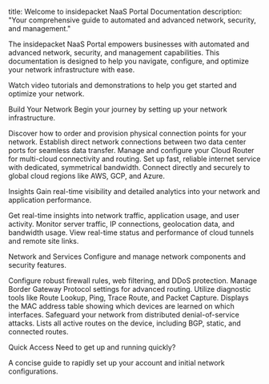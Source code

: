 title: Welcome to insidepacket NaaS Portal Documentation
description: "Your comprehensive guide to automated and advanced network, security, and management."

The insidepacket NaaS Portal empowers businesses with automated and advanced network, security, and management capabilities. This documentation is designed to help you navigate, configure, and optimize your network infrastructure with ease.

<CardGroup cols={1}>
<Card
title="Video Resources"
icon="play-circle"
href="/docs/video-resources"
>
Watch video tutorials and demonstrations to help you get started and optimize your network.
</Card>
</CardGroup>

Build Your Network
Begin your journey by setting up your network infrastructure.

<CardGroup cols={2}>
<Card
title="Ordering and Setting Up Network Ports"
icon="network-wired"
href="/docs/build-your-network/ordering-ports"
>
Discover how to order and provision physical connection points for your network.
</Card>
<Card
title="L2 Connectivity (DC-to-DC connection)"
icon="plug"
href="/docs/build-your-network/l2-connectivity"
>
Establish direct network connections between two data center ports for seamless data transfer.
</Card>
<Card
title="Cloud Router"
icon="cloud-arrow-right"
href="/docs/build-your-network/cloud-router"
>
Manage and configure your Cloud Router for multi-cloud connectivity and routing.
</Card>
<Card
title="Dedicated Internet Access (DIA)"
icon="globe"
href="/docs/build-your-network/dia"
>
Set up fast, reliable internet service with dedicated, symmetrical bandwidth.
</Card>
<Card
title="Cloud Connectivity (AWS, GCP, Azure)"
icon="cloud"
href="/docs/build-your-network/cloud-connectivity"
>
Connect directly and securely to global cloud regions like AWS, GCP, and Azure.
</Card>
</CardGroup>

Insights
Gain real-time visibility and detailed analytics into your network and application performance.

<CardGroup cols={2}>
<Card
title="Application Observability Dashboard"
icon="chart-pie"
href="/docs/insights/application-observability"
>
Get real-time insights into network traffic, application usage, and user activity.
</Card>
<Card
title="Network Observability Dashboard"
icon="chart-line"
href="/docs/insights/network-observability"
>
Monitor server traffic, IP connections, geolocation data, and bandwidth usage.
</Card>
<Card
title="Network, Cloud, and Connection Dashboard"
icon="server"
href="/docs/insights/network-cloud-connection"
>
View real-time status and performance of cloud tunnels and remote site links.
</Card>
</CardGroup>

Network and Services
Configure and manage network components and security features.

<CardGroup cols={2}>
<Card
title="Firewall & Security"
icon="shield-halved"
href="/docs/network-services/firewall-security"
>
Configure robust firewall rules, web filtering, and DDoS protection.
</Card>
<Card
title="BGP"
icon="diagram-project"
href="/docs/network-services/bgp"
>
Manage Border Gateway Protocol settings for advanced routing.
</Card>
<Card
title="Looking Glass"
icon="magnifying-glass"
href="/docs/network-services/looking-glass"
>
Utilize diagnostic tools like Route Lookup, Ping, Trace Route, and Packet Capture.
</Card>
<Card
title="MAC Address Table"
icon="ethernet"
href="/docs/network-services/mac-address-table"
>
Displays the MAC address table showing which devices are learned on which interfaces.
</Card>
<Card
title="DDoS Protection"
icon="shield-virus"
href="/docs/network-services/ddos-protection"
>
Safeguard your network from distributed denial-of-service attacks.
</Card>
<Card
title="Routing Table"
icon="route"
href="/docs/network-services/routing-table"
>
Lists all active routes on the device, including BGP, static, and connected routes.
</Card>
</CardGroup>

Quick Access
Need to get up and running quickly?

<CardGroup cols={1}>
<Card
title="Quick Start Guide"
icon="rocket"
href="/docs/quickstart"
>
A concise guide to rapidly set up your account and initial network configurations.
</Card>
</CardGroup>